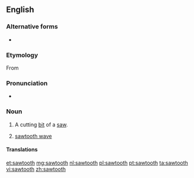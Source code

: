==English==

===Alternative forms===
* {{l|en|saw tooth}}

===Etymology===
From {{compound|saw|tooth|lang=en}}

===Pronunciation===
* {{rhymes|uːθ}}

===Noun===
{{en-noun|pl=sawteeth|pl2=sawtooths}}

# {{context|plural "sawteeth"}} A cutting [[bit]] of a [[saw]].
# {{context|plural "sawtooths"}} [[sawtooth wave]]

====Translations====
{{trans-top|cutting bit of a saw}}
{{trans-mid}}
{{trans-bottom}}

{{trans-see|sawtooth wave}}

[[et:sawtooth]]
[[mg:sawtooth]]
[[nl:sawtooth]]
[[pl:sawtooth]]
[[pt:sawtooth]]
[[ta:sawtooth]]
[[vi:sawtooth]]
[[zh:sawtooth]]